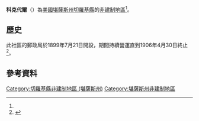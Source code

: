 {{noteTA
|1=zh-hans:县;zh-hk:縣;zh-tw:郡;
}}
{{Infobox settlement
|official_name = 科克代爾
|native_name = Cokedale
|settlement_type = [[非建制地區|非建制地區]] 
|nickname = 
|motto =
|pushpin_map=USA Kansas
|coordinates_region = US-KS
|subdivision_type = [[世界政區索引|國家]]
|subdivision_name = [[美国|美国]]
|subdivision_type1 = [[美國行政區劃|州]]
|subdivision_name1 = [[堪薩斯州|堪薩斯州]]
|subdivision_type2 = [[堪薩斯州行政區劃|縣]]
|subdivision_name2 = [[切羅基縣_(堪薩斯州)|切羅基縣]]
|unit_pref  =  
|area_footnotes = 
|area_magnitude = 
|area_total_km2 = 
|population_as_of = 
|population_footnotes = 
|population_total = 
|population_density_km2 = 
|timezone = [[北美中部时区|CST]]
|utc_offset = -6
|timezone_DST = CDT
|utc_offset_DST = -5
|elevation_footnotes = 
|elevation_m = 273
|elevation_ft = 896
|latd = 37|latm = 14|lats = 48|latNS = N
|longd = 94|longm = 53|longs = 34|longEW = W
|coordinates_display=%
|area_code =
|blank_name = [[聯邦資料處理標準|FIPS編碼]]
|blank_info = 20-14625<ref name=gnis/>
|blank1_name = [[地名信息系统|GNIS]] ID
|blank1_info = 484448<ref name=gnis>{{GNIS|484448|name=Cokedale, Kansas}}</ref>
|website = 
}}

'''科克代爾'''（{{lang-en|'''Cokedale'''}}）為[[美國|美國]][[堪薩斯州|堪薩斯州]][[切羅基縣_(堪薩斯州)|切羅基縣]]的[[非建制地區|非建制地區]]<ref name=gnis/>。

==歷史==
此社區的郵政局於1899年7月21日開設，期間持續營運直到1906年4月30日終止<ref>{{cite web | url=http://www.kshs.org/geog/geog_postoffices/search/page:2/county:CK/sort:date_established/direction:asc | title=Kansas Post Offices, 1828-1961, page 2 | publisher=Kansas Historical Society | accessdate=2 August 2014 | archive-date=2016-05-08 | archive-url=https://web.archive.org/web/20160508173447/http://www.kshs.org/geog/geog_postoffices/search/page:2/county:CK/sort:date_established/direction:asc | dead-url=no }}</ref>。

==參考資料==
{{Reflist}}

{{切羅基縣 (堪薩斯州)}}

{{DEFAULTSORT:Cokedale}}
[[Category:切羅基縣非建制地區_(堪薩斯州)|Category:切羅基縣非建制地區 (堪薩斯州)]]
[[Category:堪薩斯州非建制地區|Category:堪薩斯州非建制地區]]

{{CherokeeCountyKS-geo-stub}}